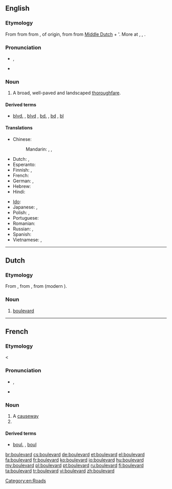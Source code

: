 {{also|Boulevard}}
==English==

===Etymology===
From {{etyl|fr}} {{term|boulevard|lang=fr}} from {{etyl|frm}} {{term|boulevard|lang=frm}} from {{etyl|fro}} {{term|bollevart||promenade, avenue, rampart|lang=fro}}, of {{etyl|gem}} origin, from {{etyl|dum}} {{term|bolwerk|bolwerk, bol(l)ewerc|[[bulwark]], [[bastion]]|lang=dum}} from [[Middle Dutch]] {{term|bole|bole, bolle|bole, plank|lang=dum}} + '{{term|werk||work, construction|lang=dum}}. More at {{term|bole|lang=en}}, {{term|work|lang=en}}, {{term|bulwark|lang=en}}.

===Pronunciation===
* {{a|RP}} {{IPA|/ˈbuː.ləˌvɑː(ɹ)d/}}, {{SAMPA|/"bu:.l@.vA:(r)d/}}
* {{a|US}} {{IPA|/ˈbʊlɨvɑɹd/}}

===Noun===
{{en-noun}}

# A broad, well-paved and landscaped [[thoroughfare]].

====Derived terms====
* {{sense|abbreviation}} [[blvd.]] , [[blvd]] , [[bd.]] , [[bd]] , [[bl]]

====Translations====
{{trans-top|broad, landscaped thoroughfare}}
* Chinese:
*: Mandarin: {{t|cmn|林蔭大道|sc=Hani}}, {{t|cmn|林荫大道|tr=línyīndàdào|sc=Hani}}, {{t-|cmn|大道|tr=dàdào|sc=Hani}}
* Dutch: {{t|nl|hoofdweg|m}}, {{t|nl|boulevard|m}}
* Esperanto: {{t|eo|bulvardo}}
* Finnish: {{t-|fi|bulevardi}}, {{t+|fi|puistokatu}}
* French: {{t+|fr|boulevard|m}}
* German: {{t|de|Boulevard|m}}, {{t|de|Prachtstraße|f}}
* Hebrew: {{t|he|שדרה|f|tr=shdera}}
* Hindi: {{t-|hi|मार्ग|m|tr=mārg|xs=Hindi}}
{{trans-mid}}
* [[Ido]]: {{t|io|bulvardo}}
* Japanese: {{t|ja|大通り|tr=おおどおり, ōdōri}}, {{t|ja|ブールバード|tr=būrubādo}}
* Polish: {{t|pl|bulwar|m}}, {{t|pl|aleja|f}}
* Portuguese: {{t|pt|alameda|f}} {{qualifier|Brazil}}
* Romanian: {{t+|ro|bulevard|n}}
* Russian: {{t+|ru|бульвар|m|tr=bul'vár}}, {{t+|ru|проспект|m|tr=prospékt}}
* Spanish: {{t+|es|bulevar|m}}
* Vietnamese: {{t|vi|đại lộ}}, {{t|vi|đường lớn}}
{{trans-bottom}}

[[Category:en:Roads]]
----

==Dutch==

===Etymology===
From {{etyl|fr|nl}} {{term|boulevard|lang=fr}}, from {{etyl|frm|nl}} {{term|bolevard|lang=frm}}, from {{etyl|dum|nl}} {{term|bolwerc|lang=dum}} (modern {{etyl|nl|-}} {{term|bolwerk|lang=nl}}).

===Noun===
{{nl-noun|g=m|boulevards|boulevardje}}

# [[#English|boulevard]]

----

==French==

===Etymology===
{{etyl|frm|fr}} {{term|bolevard|lang=frm}}<!--Rabellais, 1534--> < {{etyl|dum|fr}} {{term|bolwerk||bulwark, bastion|lang=dum}}

===Pronunciation===
* {{IPA|/bul.vaʁ/|lang=fr}}, {{SAMPA|/bul.vaR/}}
* {{audio|Fr-boulevard.ogg|audio}}

===Noun===
{{fr-noun|m}}

# A [[causeway]]
# {{l|en|boulevard}}

====Derived terms====
* {{sense|abbreviation}} [[boul.]] , [[boul]]

[[br:boulevard]]
[[cs:boulevard]]
[[de:boulevard]]
[[et:boulevard]]
[[el:boulevard]]
[[fa:boulevard]]
[[fr:boulevard]]
[[ko:boulevard]]
[[io:boulevard]]
[[hu:boulevard]]
[[my:boulevard]]
[[pl:boulevard]]
[[pt:boulevard]]
[[ru:boulevard]]
[[fi:boulevard]]
[[ta:boulevard]]
[[tr:boulevard]]
[[vi:boulevard]]
[[zh:boulevard]]